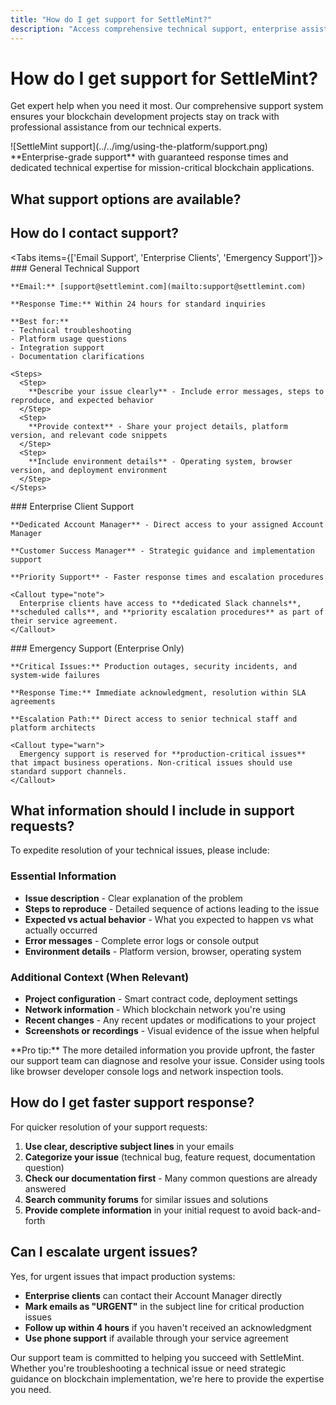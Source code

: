 ```yaml
---
title: "How do I get support for SettleMint?"
description: "Access comprehensive technical support, enterprise assistance, and expert guidance for blockchain development challenges on the SettleMint platform."
---
```



# How do I get support for SettleMint?

Get expert help when you need it most. Our comprehensive support system ensures your blockchain development projects stay on track with professional assistance from our technical experts.

<div style={{ display: 'flex', alignItems: 'flex-start', gap: '1.5rem', marginBottom: '2rem' }}>
  <div style={{ flex: '0 0 30%' }}>
    ![SettleMint support](../../img/using-the-platform/support.png)
  </div>
  <div style={{ flex: '1', paddingLeft: '1rem' }}>
    <Callout type="info">
      **Enterprise-grade support** with guaranteed response times and dedicated technical expertise for mission-critical blockchain applications.
    </Callout>
  </div>
</div>

## What support options are available?

<Cards>
  <Card
    title="Technical Support"
    description="Get help with platform issues, smart contract debugging, and deployment challenges"
    href="mailto:support@settlemint.com"
  />
  <Card
    title="Enterprise Support"
    description="Dedicated account management and priority assistance for enterprise clients"
    href="/docs/support/slas"
  />
  <Card
    title="Documentation"
    description="Comprehensive guides, tutorials, and API references for self-service support"
    href="/docs"
  />
  <Card
    title="Community"
    description="Connect with other developers and share knowledge in our community forums"
    href="https://community.settlemint.com"
  />
</Cards>

## How do I contact support?

<Tabs items={['Email Support', 'Enterprise Clients', 'Emergency Support']}>
  <Tab value="Email Support">
    ### General Technical Support
    
    **Email:** [support@settlemint.com](mailto:support@settlemint.com)
    
    **Response Time:** Within 24 hours for standard inquiries
    
    **Best for:**
    - Technical troubleshooting
    - Platform usage questions
    - Integration support
    - Documentation clarifications
    
    <Steps>
      <Step>
        **Describe your issue clearly** - Include error messages, steps to reproduce, and expected behavior
      </Step>
      <Step>
        **Provide context** - Share your project details, platform version, and relevant code snippets
      </Step>
      <Step>
        **Include environment details** - Operating system, browser version, and deployment environment
      </Step>
    </Steps>
  </Tab>
  
  <Tab value="Enterprise Clients">
    ### Enterprise Client Support
    
    **Dedicated Account Manager** - Direct access to your assigned Account Manager
    
    **Customer Success Manager** - Strategic guidance and implementation support
    
    **Priority Support** - Faster response times and escalation procedures
    
    <Callout type="note">
      Enterprise clients have access to **dedicated Slack channels**, **scheduled calls**, and **priority escalation procedures** as part of their service agreement.
    </Callout>
  </Tab>
  
  <Tab value="Emergency Support">
    ### Emergency Support (Enterprise Only)
    
    **Critical Issues:** Production outages, security incidents, and system-wide failures
    
    **Response Time:** Immediate acknowledgment, resolution within SLA agreements
    
    **Escalation Path:** Direct access to senior technical staff and platform architects
    
    <Callout type="warn">
      Emergency support is reserved for **production-critical issues** that impact business operations. Non-critical issues should use standard support channels.
    </Callout>
  </Tab>
</Tabs>

## What information should I include in support requests?

To expedite resolution of your technical issues, please include:

### Essential Information
- **Issue description** - Clear explanation of the problem
- **Steps to reproduce** - Detailed sequence of actions leading to the issue
- **Expected vs actual behavior** - What you expected to happen vs what actually occurred
- **Error messages** - Complete error logs or console output
- **Environment details** - Platform version, browser, operating system

### Additional Context (When Relevant)
- **Project configuration** - Smart contract code, deployment settings
- **Network information** - Which blockchain network you're using
- **Recent changes** - Any recent updates or modifications to your project
- **Screenshots or recordings** - Visual evidence of the issue when helpful

<Callout type="tip">
  **Pro tip:** The more detailed information you provide upfront, the faster our support team can diagnose and resolve your issue. Consider using tools like browser developer console logs and network inspection tools.
</Callout>

## How do I get faster support response?

For quicker resolution of your support requests:

1. **Use clear, descriptive subject lines** in your emails
2. **Categorize your issue** (technical bug, feature request, documentation question)
3. **Check our documentation first** - Many common questions are already answered
4. **Search community forums** for similar issues and solutions
5. **Provide complete information** in your initial request to avoid back-and-forth

## Can I escalate urgent issues?

Yes, for urgent issues that impact production systems:

- **Enterprise clients** can contact their Account Manager directly
- **Mark emails as "URGENT"** in the subject line for critical production issues
- **Follow up within 4 hours** if you haven't received an acknowledgment
- **Use phone support** if available through your service agreement

<Callout type="info">
  Our support team is committed to helping you succeed with SettleMint. Whether you're troubleshooting a technical issue or need strategic guidance on blockchain implementation, we're here to provide the expertise you need.
</Callout>